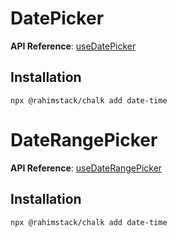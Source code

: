 
# DatePicker

<StorybookButton slug="components-forms-datepicker--docs" />

**API Reference**: [useDatePicker](https://react-spectrum.adobe.com/react-aria/useDatePicker.html#usage)

<Preview>
    <DatePicker label="DatePicker" />
</Preview>

## Installation

```shell copy
npx @rahimstack/chalk add date-time
```


# DateRangePicker

<StorybookButton slug="components-forms-daterangepicker--docs" />

**API Reference**: [useDateRangePicker](https://react-spectrum.adobe.com/react-aria/useDateRangePicker.html#usage)

<Preview>
    <DateRangePicker label="DateRangePicker" />
</Preview>


## Installation

```shell copy
npx @rahimstack/chalk add date-time
```

